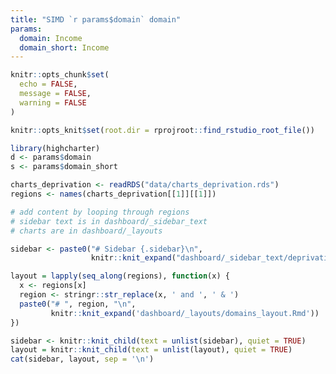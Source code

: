 ```yaml
---
title: "SIMD `r params$domain` domain"
params:
  domain: Income
  domain_short: Income
---
```

  
```r

knitr::opts_chunk$set(
  echo = FALSE,
  message = FALSE,
  warning = FALSE
)

knitr::opts_knit$set(root.dir = rprojroot::find_rstudio_root_file())

```

```r

library(highcharter)
d <- params$domain
s <- params$domain_short

charts_deprivation <- readRDS("data/charts_deprivation.rds")
regions <- names(charts_deprivation[[1]][[1]])

```

```r

# add content by looping through regions
# sidebar text is in dashboard/_sidebar_text
# charts are in dashboard/_layouts

sidebar <- paste0("# Sidebar {.sidebar}\n",
                  knitr::knit_expand("dashboard/_sidebar_text/deprivation_text.Rmd"))

layout = lapply(seq_along(regions), function(x) {
  x <- regions[x]
  region <- stringr::str_replace(x, ' and ', ' & ')
  paste0("# ", region, "\n", 
         knitr::knit_expand('dashboard/_layouts/domains_layout.Rmd'))
})

sidebar <- knitr::knit_child(text = unlist(sidebar), quiet = TRUE)
layout = knitr::knit_child(text = unlist(layout), quiet = TRUE)
cat(sidebar, layout, sep = '\n')

```